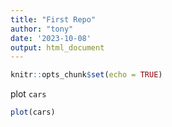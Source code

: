 ```yaml
---
title: "First Repo"
author: "tony"
date: '2023-10-08'
output: html_document
---
```


```r
knitr::opts_chunk$set(echo = TRUE)
```

plot `cars`

```r
plot(cars)
```

